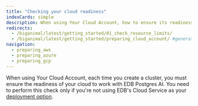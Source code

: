 ```yaml
---
title: "Checking your cloud readiness"
indexCards: simple
description: When using Your Cloud Account, how to ensure its readiness to work with EDB Postgres AI.
redirects:
  - /biganimal/latest/getting_started/01_check_resource_limits/
  - /biganimal/latest/getting_started/preparing_cloud_account/ #generated for BigAnimal URL path removal branch
navigation:
  - preparing_aws
  - preparing_azure
  - preparing_gcp
---
```


When using Your Cloud Account, each time you create a cluster, you must ensure the readiness of your cloud to work with EDB Postgres AI. You need to perform this check only if you're not using EDB's Cloud Service as your [deployment option](/edb-postgres-ai/cloud-service/getting_started/planning/choosing_your_deployment/).
